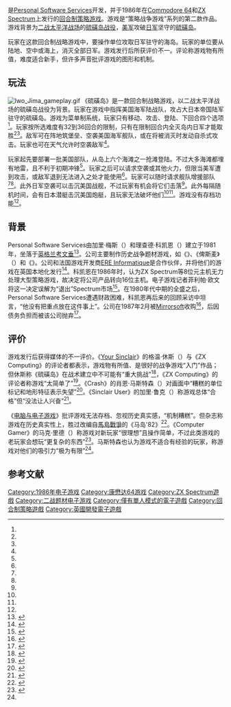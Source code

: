 {{NoteTA
| G1=Games
}}

{{Infobox VG
| title = 硫磺岛
| english = Iwo Jima
| image = Iwo Jima cover.gif
| caption = 標題畫面
| developer = [[Personal_Software_Services|Personal Software Services]]
| publisher = Personal Software Services
| released = {{vgrelease|英国|1986年}}
| genre = [[回合制策略游戏|回合制策略]]
| modes = [[单人电子游戏|单人]]
| platforms = [[Commodore_64|Commodore 64]]、[[ZX_Spectrum|ZX Spectrum]]
}}

{{vgname|硫磺岛|en=Iwo Jima}}是[[Personal_Software_Services|Personal Software Services]]开发，并于1986年在[[Commodore_64|Commodore 64]]和[[ZX_Spectrum|ZX Spectrum]]上发行的[[回合制策略游戏|回合制策略游戏]]。游戏是“策略战争游戏”系列的第二款作品。游戏背景为[[太平洋战争|二战太平洋战场]]的[[硫磺岛战役|硫磺岛战役]]，[[美国海军陆战队|美军]]攻破[[大日本帝国陆军|日军]]坚守的[[硫磺岛|硫磺岛]]。

玩家在这款回合制战略游戏中，要操作单位攻取日军驻守的海岛。玩家的单位要从陆地、空中或海上，消灭全部日军。游戏发行后所获评价不一。评论称游戏物有所值，难度适合新手，但许多声音批评游戏的图形和机制。

== 玩法 ==
[[File:Iwo_Jima_gameplay.gif|thumb]]
《硫磺岛》是一款回合制战略游戏，以二战太平洋战场的硫磺岛战役为背景。玩家在游戏中指挥美国海军陆战队，攻占大日本帝国陆军驻守的硫磺岛。游戏为菜单制系统，玩家只有移动、攻击、登陆、下回合四个选项<ref name="crash" />。玩家按所选难度有32到36回合的限制，只有在限制回合内全灭岛内日军才能取胜<ref name="crash" /><ref name="CVG" />。敌军可在阵地筑堡垒、空袭美国海军舰队，或在将被消灭时发动自杀式攻击。玩家也可在天气允许时空袭敌军<ref name="crash" />。

玩家起先要部署一批美国部队，从岛上六个海滩之一抢滩登陆。不过大多海滩都埋有地雷，且不利于初期冲锋<ref name="crash" />。玩家之后可以请求空袭或其他火力，但限当美军遭到攻击，或敌军退到无法进入之处才能使用<ref name="crash" />。玩家可以随时请求舰队增援部队<ref name="crash" /><ref name="CU" />。此外日军空袭可以击沉美国战舰，不过玩家有机会将它们击落<ref name="SU" />。此外每隔随机时间，会有日本潜艇击沉美国炮艇，且玩家无法破坏他们<ref name="crash" /><ref name="CU" />。游戏没有存档功能<ref name="CVG" />。

== 背景 ==

Personal Software Services由加里·梅斯（{{lang|en|Gary Mays}}）和理查德·科凯恩（{{lang|en|Richard Cockayne}}）建立于1981年，坐落于[[英格兰|英格兰]][[考文垂|考文垂]]<ref name="PSS">{{cite journal|title=History of PSS|journal=Your Computer|date=1986-06-13|volume=6|issue=6|pages=84–85|url=https://archive.org/stream/your-computer-magazine-1986-06/YourComputer_1986_06#page/n83/mode/2up|accessdate=2015-10-03|author=|archive-url=https://web.archive.org/web/20160404200940/https://archive.org/stream/your-computer-magazine-1986-06/YourComputer_1986_06#page/n83/mode/2up|archive-date=2016-04-04|dead-url=no}}</ref>。公司主要制作历史战争题材游戏，如《{{link-en|戏剧欧洲|Theatre Europe}}》、《俾斯麦》（{{lang|en|''Bismark''}}）和《{{link-en|马岛'82|Falklands '82}}》。公司和法国游戏开发商[[ERE_Informatique|ERE Informatique]]是合作伙伴，并将他们的游戏在英国本地化发行<ref name="aisle">{{cite web|title=Personal Software Services overview|url=http://www.retroisle.com/pubspotlight.php?n=PSS|publisher=Retro Aisle|accessdate=2015-10-18|archive-url=https://web.archive.org/web/20151123033313/http://www.retroisle.com/pubspotlight.php?n=PSS|archive-date=2015-11-23|dead-url=no}}</ref>。科凯恩在1986年时，认为ZX Spectrum等8位元主机无力处理大型策略游戏，故决定将公司产品转向16位主机。电子游戏记者菲利帕·欧文将这一决定误解为“退出”Spectrum市场<ref name="pull">{{cite journal|last1=Jarratt|first1=Steve|title=Seasonal Drought|journal=Crash|date=May 1988|url=https://archive.org/stream/crash-magazine-52/Crash_52_May_1988#page/n5/mode/2up/search/pss|page=7|issue=52|accessdate=2015-10-18|author=|archive-url=https://web.archive.org/web/20160412023558/https://archive.org/stream/crash-magazine-52/Crash_52_May_1988#page/n5/mode/2up/search/pss|archive-date=2016-04-12|dead-url=no}}</ref>。在1980年代中期的全盛之后，Personal Software Services遭遇财政困难，科凯恩再后来的回顾采访中坦言，“他没有把重点放在这件事上”。公司在1987年2月被[[Mirrorsoft|Mirrorsoft]]收购<ref name="feb">{{cite journal|title=Mirrorsoft has new strategy with PSS|journal=Personal Computing Weekly|date=1987-02-12|volume=6|issue=7|page=6|url=https://archive.org/stream/popular-computing-weekly-1987-02-12/PopularComputing_Weekly_Issue_1987-02-12#page/n0/mode/2up|accessdate=2015-10-18|author=|archive-url=https://web.archive.org/web/20160410233730/https://archive.org/stream/popular-computing-weekly-1987-02-12/PopularComputing_Weekly_Issue_1987-02-12#page/n0/mode/2up|archive-date=2016-04-10|dead-url=no}}</ref>，后因债务负担而被该公司抛弃<ref name="pain">{{cite journal|last1=Arnot|first1=Chris|title=Taking pain out of gain|journal=The Independent|date=1995-03-26|accessdate=2015-10-04|url=http://www.independent.co.uk/news/business/taking-pain-out-of-gain-1612866.html|author=|archive-url=https://web.archive.org/web/20160305091303/http://www.independent.co.uk/news/business/taking-pain-out-of-gain-1612866.html|archive-date=2016-03-05|dead-url=no}}</ref>。

== 评价 ==

{{Video game reviews
| CRASH = 6/10<ref name="crash" />
| rev1 = [[Your_Sinclair|Your Sinclair]]
| rev1Score = 6/10<ref name="YS" />
| rev2 = [[Sinclair_User|Sinclair User]]
| rev2Score = {{Rating|3|5}}<ref name="SU" />
| CVG = 5/10<ref name="CVG" />
}}

游戏发行后获得媒体的不一评价。《[[Your_Sinclair|Your Sinclair]]》的格温·休斯（{{lang|en|Gwyn Hughes}}）与《ZX Computing》的评论者都表示，游戏物有所值、是很好的战争游戏“入门”作品；但休斯称《硫磺岛》在战术建立中不可能有“重大挑战”<ref name="YS">{{cite web|last1=Hughes|first1=Gwyn|title=Iwo Jima review|url=http://www.ysrnry.co.uk/articles/iwojima.htm|publisher=Your Sinclair|accessdate=2015-11-22|page=33|deadurl=yes|archiveurl=https://web.archive.org/web/20160306035818/http://www.ysrnry.co.uk/articles/iwojima.htm|archivedate=2016-03-06}}</ref>，《ZX Computing》的评论者称游戏“太简单了”<ref name="ZX">{{cite journal|title=Theatre Europe and Iwo Jima review|journal=ZX Computing|date=August 1986|issue=86|page=43|url=http://wos.meulie.net/pub/sinclair/magazines/ZXComputing/Issue8608/Pages/ZXComputing860800043.jpg|accessdate=2015-11-23|author=|archive-url=https://web.archive.org/web/20151124022300/http://wos.meulie.net/pub/sinclair/magazines/ZXComputing/Issue8608/Pages/ZXComputing860800043.jpg|archive-date=2015-11-24|dead-url=no}}</ref>。《Crash》的肖恩·马斯特森（{{lang|en|Sean Masterson}}）对画面中“糟糕的单位标记和地形特征表示失望”<ref name="crash">{{cite journal|last1=Masterson|first1=Sean|title=Iwo Jima review|journal=Crash|date=July 1986|issue=30|pages=55, 56|url=http://www.zxspectrumreviews.co.uk/review.aspx?gid=2775&rid=6173|accessdate=2015-11-22|deadurl=yes|archiveurl=https://web.archive.org/web/20151123030754/http://www.zxspectrumreviews.co.uk/review.aspx?gid=2775&rid=6173|archivedate=2015-11-23}}</ref>。《Sinclair User》的加里·鲁克（{{lang|en|Gary Rook}}）称游戏总体“合格”但“没法让人兴奋”<ref name="SU">{{cite journal|last1=Rook|first1=Gary|title=Iwo Jima review|journal=Sinclair User|date=September 1986|issue=54|page=47|url=http://wos.meulie.net/pub/sinclair/magazines/SinclairUser/Issue054/Pages/SinclairUser05400047.jpg|accessdate=2015-11-23|author=|archive-url=https://web.archive.org/web/20151123210126/http://wos.meulie.net/pub/sinclair/magazines/SinclairUser/Issue054/Pages/SinclairUser05400047.jpg|archive-date=2015-11-23|dead-url=no}}</ref>。

《[[电脑与电子游戏|电脑与电子游戏]]》批评游戏无法存档、忽视历史真实感，“机制糟糕”。但杂志称游戏在历史真实性上，胜过改编自[[马岛战争|馬島戰爭]]的《马岛'82》<ref name="CVG">{{cite journal|title=Iwo Jima and Theatre Europe review|journal=Computer and Video Games|date=October 1986|issue=42|page=10|url=http://wos.meulie.net/pub/sinclair/magazines/C+VG/Issue061/Pages/CVG06100042.jpg|accessdate=2015-11-23|author=|archive-url=https://web.archive.org/web/20151123213706/http://wos.meulie.net/pub/sinclair/magazines/C+VG/Issue061/Pages/CVG06100042.jpg|archive-date=2015-11-23|dead-url=no}}</ref>。《Computer Gamer》的马克·里德（{{lang|en|Mark Reed}}）称游戏对新玩家“很理想”且操作简单，不过此类游戏的老玩家会想玩“更复杂的东西”<ref name="CU">{{cite journal|last1=Reed|first1=Mark|title=Iwo Jima review|journal=Computer Gamer|date=August 1986|issue=17|page=94|url=http://archive.org/stream/Computer_Gamer_Issue_17_1986-08_Argus_Press_GB#page/n93/mode/1up|accessdate=2015-11-23|author=|archive-url=https://web.archive.org/web/20161007203243/http://archive.org/stream/Computer_Gamer_Issue_17_1986-08_Argus_Press_GB#page/n93/mode/1up|archive-date=2016-10-07|dead-url=no}}</ref>。马斯特森也认为游戏不适合有经验的玩家，称游戏对他们的吸引力“极为有限”<ref name="crash" />。

== 参考文献 ==
{{reflist|2}}

{{DEFAULTSORT:Iwo Jima}}
[[Category:1986年电子游戏|Category:1986年电子游戏]]
[[Category:康懋达64游戏|Category:康懋达64游戏]]
[[Category:ZX_Spectrum遊戲|Category:ZX Spectrum遊戲]]
[[Category:二战题材电子游戏|Category:二战题材电子游戏]]
[[Category:僅有單人模式的電子遊戲|Category:僅有單人模式的電子遊戲]]
[[Category:回合制策略遊戲|Category:回合制策略遊戲]]
[[Category:英國開發電子遊戲|Category:英國開發電子遊戲]]